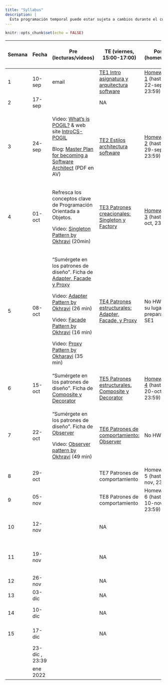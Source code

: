 ```yaml
---
title: "Syllabus"
description: |
  Esta programación temporal puede estar sujeta a cambios durante el curso.
---
```


```r
knitr::opts_chunk$set(echo = FALSE)
```

::: {.l-page}
+--------+----------------+----------------------------------------------------------------------------------------------------------------------------------------------------------------+------------------------------------------------------------------+----------------------------------------------+--------------------------------------------------------------------+
| Semana | Fecha          | Pre (lecturas/videos)                                                                                                                                          | TE (viernes, 15:00-17:00)                                        | Post (homework)                              | LA/SE (viernes, 17:00-19:00)                                       |
+========+================+================================================================================================================================================================+==================================================================+==============================================+====================================================================+
| 1      | 10-sep         | email                                                                                                                                                          | [TE1 Intro asignatura y arquitectura software](TE1.html)         | [Homework 1](HW1.html) (hasta 22-sep, 23:59) | NA                                                                 |
+--------+----------------+----------------------------------------------------------------------------------------------------------------------------------------------------------------+------------------------------------------------------------------+----------------------------------------------+--------------------------------------------------------------------+
| 2      | 17-sep         |                                                                                                                                                                | NA                                                               |                                              | NA                                                                 |
+--------+----------------+----------------------------------------------------------------------------------------------------------------------------------------------------------------+------------------------------------------------------------------+----------------------------------------------+--------------------------------------------------------------------+
| 3      | 24-sep         | Video: [What's is POGIL?](https://pogil.org/about-pogil/what-is-pogil) & web site [IntroCS-POGIL](http://introcspogil.org/)                                    | [TE2 Estilos architectura software](TE2.html)                    | [Homework 2](HW2.html) (hasta 29-sep, 23:59) | NA                                                                 |
|        |                |                                                                                                                                                                |                                                                  |                                              |                                                                    |
|        |                | Blog: [Master Plan for becoming a Software Architect](https://azeynalli1990.medium.com/master-plan-for-becoming-a-software-architect-be7ba13f0999) (PDF en AV) |                                                                  |                                              |                                                                    |
+--------+----------------+----------------------------------------------------------------------------------------------------------------------------------------------------------------+------------------------------------------------------------------+----------------------------------------------+--------------------------------------------------------------------+
| 4      | 01-oct         | Refresca los conceptos clave de Programación Orientada a Objetos.                                                                                              | [TE3 Patrones creacionales: Singleton y Factory](TE3.html)       | [Homework 3](HW3.html) (hasta 6-oct, 23:59)  | **LA1**. Intro entrega \#1 proyecto                                |
|        |                |                                                                                                                                                                |                                                                  |                                              |                                                                    |
|        |                | Video: [Singleton Pattern by Okhravi](https://www.youtube.com/watch?v=hUE_j6q0LTQ) (20min)                                                                     |                                                                  |                                              |                                                                    |
+--------+----------------+----------------------------------------------------------------------------------------------------------------------------------------------------------------+------------------------------------------------------------------+----------------------------------------------+--------------------------------------------------------------------+
| 5      | 08-oct         | "Sumérgete en los patrones de diseño". Ficha de [Adapter, Facade y Proxy](https://refactoring.guru/es/design-patterns/structural-patterns)                     | [TE4 Patrones estructurales: Adapter, Facade, y Proxy](TE4.html) | No HW. En su lugar preparación SE1           | **LA2**                                                            |
|        |                |                                                                                                                                                                |                                                                  |                                              |                                                                    |
|        |                | Video: [Adapter Pattern by Okhravi](https://www.youtube.com/watch?v=2PKQtcJjYvc) (26 min)                                                                      |                                                                  |                                              |                                                                    |
|        |                |                                                                                                                                                                |                                                                  |                                              |                                                                    |
|        |                | Video: [Facade Pattern by Okhravi](https://www.youtube.com/watch?v=K4FkHVO5iac) (16 min)                                                                       |                                                                  |                                              |                                                                    |
|        |                |                                                                                                                                                                |                                                                  |                                              |                                                                    |
|        |                | Video: [Proxy Pattern by Okharavi](https://www.youtube.com/watch?v=NwaabHqPHeM) (35 min)                                                                       |                                                                  |                                              |                                                                    |
+--------+----------------+----------------------------------------------------------------------------------------------------------------------------------------------------------------+------------------------------------------------------------------+----------------------------------------------+--------------------------------------------------------------------+
| 6      | 15-oct         | "Sumérgete en los patrones de diseño". Ficha de [Composite y Decorator](https://refactoring.guru/es/design-patterns/structural-patterns)                       | [TE5 Patrones estructurales. Composite y Decorator](TE5.html)    | [Homework 4](HW4.html) (hasta 20-oct, 23:59) | **LA3**. Intro entrega \#2 proyecto + **fecha límite entrega \#1** |
+--------+----------------+----------------------------------------------------------------------------------------------------------------------------------------------------------------+------------------------------------------------------------------+----------------------------------------------+--------------------------------------------------------------------+
| 7      | 22-oct         | "Sumérgete en los patrones de diseño". Ficha de [Observer](https://refactoring.guru/es/design-patterns/observer)                                               | [TE6 Patrones de comportamiento: Observer](TE6.html)             | No HW                                        | SE1 (con EI1048). Arquitectura Software                            |
|        |                |                                                                                                                                                                |                                                                  |                                              |                                                                    |
|        |                | Video: [Observer pattern by Okhravi](https://www.youtube.com/watch?v=_BpmfnqjgzQ) (49 min)                                                                     |                                                                  |                                              |                                                                    |
+--------+----------------+----------------------------------------------------------------------------------------------------------------------------------------------------------------+------------------------------------------------------------------+----------------------------------------------+--------------------------------------------------------------------+
| 8      | 29-oct         |                                                                                                                                                                | TE7 Patrones de comportamiento                                   | Homework 5 (hasta 3-nov, 23:59)              | **LA4**                                                            |
+--------+----------------+----------------------------------------------------------------------------------------------------------------------------------------------------------------+------------------------------------------------------------------+----------------------------------------------+--------------------------------------------------------------------+
| 9      | 05-nov         |                                                                                                                                                                | TE8 Patrones de comportamiento                                   | Homework 6 (hasta 10-nov, 23:59)             | **LA5**                                                            |
+--------+----------------+----------------------------------------------------------------------------------------------------------------------------------------------------------------+------------------------------------------------------------------+----------------------------------------------+--------------------------------------------------------------------+
| 10     | 12-nov         |                                                                                                                                                                | NA                                                               |                                              | **LA6**. Intro entrega \#3 + **fecha límite entrega \#2**          |
+--------+----------------+----------------------------------------------------------------------------------------------------------------------------------------------------------------+------------------------------------------------------------------+----------------------------------------------+--------------------------------------------------------------------+
| 11     | 19-nov         |                                                                                                                                                                | NA                                                               |                                              | SE2 Patrón Model-View-Controller (MVC)                             |
+--------+----------------+----------------------------------------------------------------------------------------------------------------------------------------------------------------+------------------------------------------------------------------+----------------------------------------------+--------------------------------------------------------------------+
| 12     | 26-nov         |                                                                                                                                                                | NA                                                               |                                              | **LA7**                                                            |
+--------+----------------+----------------------------------------------------------------------------------------------------------------------------------------------------------------+------------------------------------------------------------------+----------------------------------------------+--------------------------------------------------------------------+
| 13     | 03-dic         |                                                                                                                                                                | NA                                                               |                                              | **LA8**                                                            |
+--------+----------------+----------------------------------------------------------------------------------------------------------------------------------------------------------------+------------------------------------------------------------------+----------------------------------------------+--------------------------------------------------------------------+
| 14     | 10-dic         |                                                                                                                                                                | NA                                                               |                                              | SE3 Interfaces Usuario                                             |
+--------+----------------+----------------------------------------------------------------------------------------------------------------------------------------------------------------+------------------------------------------------------------------+----------------------------------------------+--------------------------------------------------------------------+
| 15     | 17-dic         |                                                                                                                                                                | NA                                                               |                                              | SE4 Ensayo presentación proyecto                                   |
+--------+----------------+----------------------------------------------------------------------------------------------------------------------------------------------------------------+------------------------------------------------------------------+----------------------------------------------+--------------------------------------------------------------------+
|        | 23-dic , 23:39 |                                                                                                                                                                |                                                                  |                                              | **Fecha límite entrega \#3**                                       |
+--------+----------------+----------------------------------------------------------------------------------------------------------------------------------------------------------------+------------------------------------------------------------------+----------------------------------------------+--------------------------------------------------------------------+
|        | ene 2022       |                                                                                                                                                                |                                                                  |                                              | **Presentación proyecto**                                          |
+--------+----------------+----------------------------------------------------------------------------------------------------------------------------------------------------------------+------------------------------------------------------------------+----------------------------------------------+--------------------------------------------------------------------+
:::
